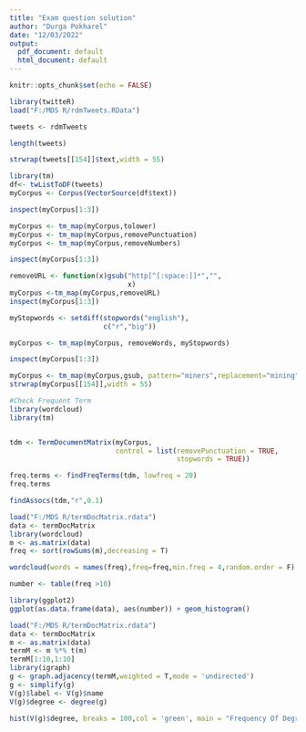 ```yaml
---
title: "Exam question solution"
author: "Durga Pokharel"
date: "12/03/2022"
output:
  pdf_document: default
  html_document: default
---
```


```r
knitr::opts_chunk$set(echo = FALSE)
```

```r
library(twitteR)
load("F:/MDS R/rdmTweets.RData")

tweets <- rdmTweets

length(tweets)

strwrap(tweets[[154]]$text,width = 55)

library(tm)
df<- twListToDF(tweets)
myCorpus <- Corpus(VectorSource(df$text))

inspect(myCorpus[1:3])

myCorpus <- tm_map(myCorpus,tolower)
myCorpus <- tm_map(myCorpus,removePunctuation)
myCorpus <- tm_map(myCorpus,removeNumbers)

inspect(myCorpus[1:3])

removeURL <- function(x)gsub("http[^[:space:]]*","",
                             x)
myCorpus <-tm_map(myCorpus,removeURL)
inspect(myCorpus[1:3])

myStopwords <- setdiff(stopwords("english"),
                       c("r","big"))

myCorpus <- tm_map(myCorpus, removeWords, myStopwords)

inspect(myCorpus[1:3])

myCorpus <- tm_map(myCorpus,gsub, pattern="miners",replacement="mining")
strwrap(myCorpus[[154]],width = 55)

#Check Frequent Term
library(wordcloud)
library(tm)


tdm <- TermDocumentMatrix(myCorpus,
                          control = list(removePunctuation = TRUE,
                                         stopwords = TRUE))

freq.terms <- findFreqTerms(tdm, lowfreq = 20)
freq.terms

findAssocs(tdm,"r",0.1)

```
```r
load("F:/MDS R/termDocMatrix.rdata")
data <- termDocMatrix
library(wordcloud)
m <- as.matrix(data)
freq <- sort(rowSums(m),decreasing = T)

wordcloud(words = names(freq),freq=freq,min.freq = 4,random.order = F)

number <- table(freq >10)

library(ggplot2)
ggplot(as.data.frame(data), aes(number)) + geom_histogram()
```


```r
load("F:/MDS R/termDocMatrix.rdata")
data <- termDocMatrix
m <- as.matrix(data)
termM <- m %*% t(m)
termM[1:10,1:10]
library(igraph)
g <- graph.adjacency(termM,weighted = T,mode = 'undirected')
g <- simplify(g)
V(g)$label <- V(g)$name
V(g)$degree <- degree(g)

hist(V(g)$degree, breaks = 100,col = 'green', main = "Frequency Of Degree", xlab = " Degree of vertices", ylab = " Frequency")


```

